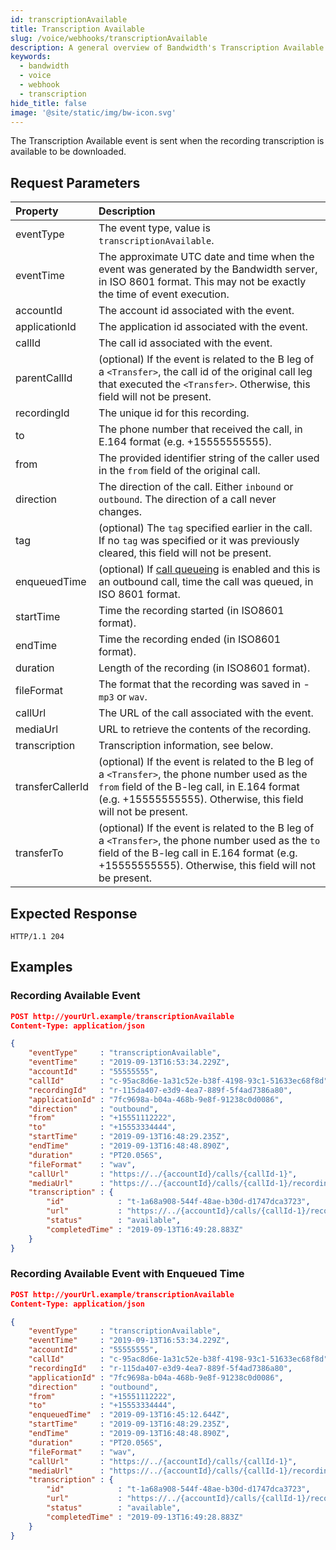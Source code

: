 ```yaml
---
id: transcriptionAvailable
title: Transcription Available
slug: /voice/webhooks/transcriptionAvailable
description: A general overview of Bandwidth's Transcription Available Webhook
keywords:
  - bandwidth
  - voice
  - webhook
  - transcription
hide_title: false
image: '@site/static/img/bw-icon.svg'
---
```



The Transcription Available event is sent when the recording transcription is available to be downloaded.

## Request Parameters

| Property          | Description |
|:------------------|:------------|
| eventType         | The event type, value is `transcriptionAvailable`. |
| eventTime         | The approximate UTC date and time when the event was generated by the Bandwidth server, in ISO 8601 format. This may not be exactly the time of event execution. |
| accountId         | The account id associated with the event. |
| applicationId     | The application id associated with the event. |
| callId            | The call id associated with the event. |
| parentCallId      | (optional) If the event is related to the B leg of a `<Transfer>`, the call id of the original call leg that executed the `<Transfer>`. Otherwise, this field will not be present. |
| recordingId       | The unique id for this recording. |
| to                | The phone number that received the call, in E.164 format (e.g. +15555555555). |
| from              | The provided identifier string of the caller used in the `from` field of the original call. |
| direction         | The direction of the call. Either `inbound` or `outbound`. The direction of a call never changes. |
| tag               | (optional) The `tag` specified earlier in the call. If no `tag` was specified or it was previously cleared, this field will not be present. |
| enqueuedTime      | (optional) If [call queueing](apis/voice#operation/createCall/) is enabled and this is an outbound call, time the call was queued, in ISO 8601 format. |
| startTime         | Time the recording started (in ISO8601 format). |
| endTime           | Time the recording ended (in ISO8601 format). |
| duration          | Length of the recording (in ISO8601 format). |
| fileFormat        | The format that the recording was saved in - `mp3` or `wav`. |
| callUrl           | The URL of the call associated with the event. |
| mediaUrl          | URL to retrieve the contents of the recording. |
| transcription     | Transcription information, see below. |
| transferCallerId | (optional) If the event is related to the B leg of a `<Transfer>`, the phone number used as the `from` field of the B-leg call, in E.164 format (e.g. +15555555555). Otherwise, this field will not be present. |
| transferTo       | (optional) If the event is related to the B leg of a `<Transfer>`, the phone number used as the `to` field of the B-leg call in E.164 format (e.g. +15555555555). Otherwise, this field will not be present. |

## Expected Response

```http
HTTP/1.1 204
```

## Examples

### Recording Available Event

```json
POST http://yourUrl.example/transcriptionAvailable
Content-Type: application/json

{
	"eventType"     : "transcriptionAvailable",
	"eventTime"     : "2019-09-13T16:53:34.229Z",
	"accountId"     : "55555555",
	"callId"        : "c-95ac8d6e-1a31c52e-b38f-4198-93c1-51633ec68f8d",
	"recordingId"   : "r-115da407-e3d9-4ea7-889f-5f4ad7386a80",
	"applicationId" : "7fc9698a-b04a-468b-9e8f-91238c0d0086",
	"direction"     : "outbound",
	"from"          : "+15551112222",
	"to"            : "+15553334444",
	"startTime"     : "2019-09-13T16:48:29.235Z",
	"endTime"       : "2019-09-13T16:48:48.890Z",
	"duration"      : "PT20.056S",
	"fileFormat"    : "wav",
	"callUrl"       : "https://../{accountId}/calls/{callId-1}",
	"mediaUrl"      : "https://../{accountId}/calls/{callId-1}/recordings/{recordingId}/media",
	"transcription" : {
		"id"            : "t-1a68a908-544f-48ae-b30d-d1747dca3723",
		"url"           : "https://../{accountId}/calls/{callId-1}/recordings/{recordingId}/transcription",
		"status"        : "available",
		"completedTime" : "2019-09-13T16:49:28.883Z"
	}
}
```

### Recording Available Event with Enqueued Time

```json
POST http://yourUrl.example/transcriptionAvailable
Content-Type: application/json

{
	"eventType"     : "transcriptionAvailable",
	"eventTime"     : "2019-09-13T16:53:34.229Z",
	"accountId"     : "55555555",
	"callId"        : "c-95ac8d6e-1a31c52e-b38f-4198-93c1-51633ec68f8d",
	"recordingId"   : "r-115da407-e3d9-4ea7-889f-5f4ad7386a80",
	"applicationId" : "7fc9698a-b04a-468b-9e8f-91238c0d0086",
	"direction"     : "outbound",
	"from"          : "+15551112222",
	"to"            : "+15553334444",
	"enqueuedTime"  : "2019-09-13T16:45:12.644Z",
	"startTime"     : "2019-09-13T16:48:29.235Z",
	"endTime"       : "2019-09-13T16:48:48.890Z",
	"duration"      : "PT20.056S",
	"fileFormat"    : "wav",
	"callUrl"       : "https://../{accountId}/calls/{callId-1}",
	"mediaUrl"      : "https://../{accountId}/calls/{callId-1}/recordings/{recordingId}/media",
	"transcription" : {
		"id"            : "t-1a68a908-544f-48ae-b30d-d1747dca3723",
		"url"           : "https://../{accountId}/calls/{callId-1}/recordings/{recordingId}/transcription",
		"status"        : "available",
		"completedTime" : "2019-09-13T16:49:28.883Z"
	}
}
```
